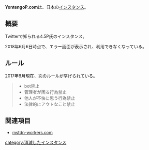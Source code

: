 {{小文字}}
{{Infobox instance
| Name          = yontengoP
| Image         = [[ファイル:YontengoP.png|300px]]
| Domain        = https://yontengop.com/
| Admin         = [https://yontengop.com/@narabo narabo🍕]
| Country       = 日本
| Start         = 2017年4月16日
| Kifu          = 不明
| Alias         = 不明
}}'''YontengoP.com'''は、日本の[[インスタンス]]。

== 概要 ==
Twitterで知られる4.5P氏のインスタンス。

2018年6月6日時点で、エラー画面が表示され、利用できなくなっている。

== ルール ==
2017年8月現在、次のルールが挙げられている。

<blockquote>
* bot禁止
* 管理者が困る行為禁止
* 他人が不快に思う行為禁止
* 法律的にアウトなこと禁止
</blockquote>

== 関連項目 ==
*[[mstdn-workers.com]]

{{DEFAULTSORT:yontengop}}
[[category:消滅したインスタンス]]